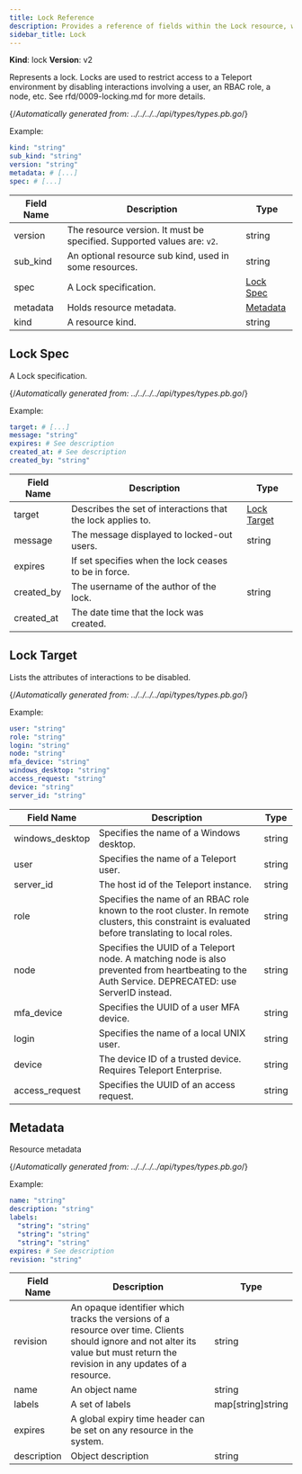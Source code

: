 ```yaml
---
title: Lock Reference
description: Provides a reference of fields within the Lock resource, which you can manage with tctl.
sidebar_title: Lock
---
```


**Kind**: lock
**Version**: v2

Represents a lock. Locks are used to restrict access to a Teleport environment by disabling interactions involving a user, an RBAC role, a node, etc. See rfd/0009-locking.md for more details.

{/*Automatically generated from: ../../../../api/types/types.pb.go*/}

Example:

```yaml
kind: "string"
sub_kind: "string"
version: "string"
metadata: # [...]
spec: # [...]
```
|Field Name|Description|Type|
|---|---|---|
|version|The resource version. It must be specified. Supported values are: `v2`.|string|
|sub_kind|An optional resource sub kind, used in some resources.|string|
|spec|A Lock specification.|[Lock Spec](#lock-spec)|
|metadata|Holds resource metadata.|[Metadata](#metadata)|
|kind|A resource kind.|string|

## Lock Spec

A Lock specification.

{/*Automatically generated from: ../../../../api/types/types.pb.go*/}

Example:

```yaml
target: # [...]
message: "string"
expires: # See description
created_at: # See description
created_by: "string"
```

|Field Name|Description|Type|
|---|---|---|
|target|Describes the set of interactions that the lock applies to.|[Lock Target](#lock-target)|
|message|The message displayed to locked-out users.|string|
|expires|If set specifies when the lock ceases to be in force.||
|created_by|The username of the author of the lock.|string|
|created_at|The date time that the lock was created.||

## Lock Target

Lists the attributes of interactions to be disabled.

{/*Automatically generated from: ../../../../api/types/types.pb.go*/}

Example:

```yaml
user: "string"
role: "string"
login: "string"
node: "string"
mfa_device: "string"
windows_desktop: "string"
access_request: "string"
device: "string"
server_id: "string"
```

|Field Name|Description|Type|
|---|---|---|
|windows_desktop|Specifies the name of a Windows desktop.|string|
|user|Specifies the name of a Teleport user.|string|
|server_id|The host id of the Teleport instance.|string|
|role|Specifies the name of an RBAC role known to the root cluster. In remote clusters, this constraint is evaluated before translating to local roles.|string|
|node|Specifies the UUID of a Teleport node. A matching node is also prevented from heartbeating to the Auth Service. DEPRECATED: use ServerID instead.|string|
|mfa_device|Specifies the UUID of a user MFA device.|string|
|login|Specifies the name of a local UNIX user.|string|
|device|The device ID of a trusted device. Requires Teleport Enterprise.|string|
|access_request|Specifies the UUID of an access request.|string|

## Metadata

Resource metadata

{/*Automatically generated from: ../../../../api/types/types.pb.go*/}

Example:

```yaml
name: "string"
description: "string"
labels: 
  "string": "string"
  "string": "string"
  "string": "string"
expires: # See description
revision: "string"
```

|Field Name|Description|Type|
|---|---|---|
|revision|An opaque identifier which tracks the versions of a resource over time. Clients should ignore and not alter its value but must return the revision in any updates of a resource.|string|
|name|An object name|string|
|labels|A set of labels|map[string]string|
|expires|A global expiry time header can be set on any resource in the system.||
|description|Object description|string|

